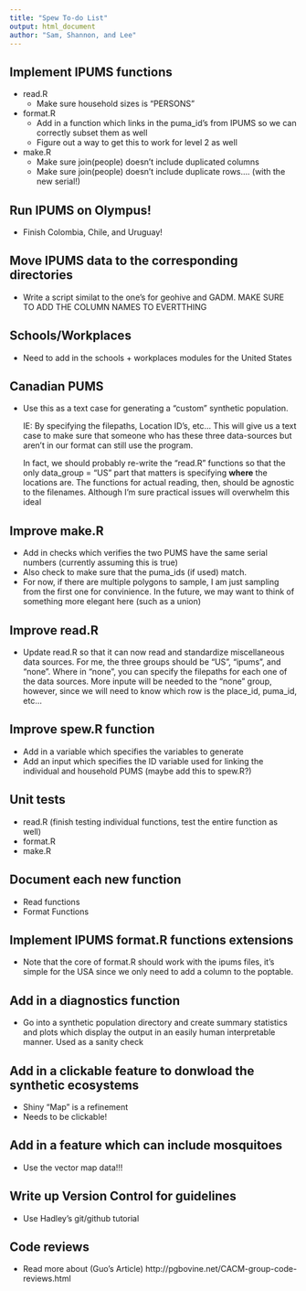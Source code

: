 ```yaml
---
title: "Spew To-do List"
output: html_document
author: "Sam, Shannon, and Lee"
---
```


## Implement IPUMS functions 

- read.R
  - Make sure household sizes is "PERSONS"
  
- format.R 
  - Add in a function which links in the puma_id's from IPUMS so we can correctly subset them as well
  - Figure out a way to get this to work for level 2 as well 

- make.R 
  - Make sure join(people) doesn't include duplicated columns
  - Make sure join(people) doesn't include duplicate rows.... (with the new serial!)


## Run IPUMS on Olympus!
- Finish Colombia, Chile, and Uruguay!


## Move IPUMS data to the corresponding directories
- Write a script similat to the one's for geohive and GADM. 
  MAKE SURE TO ADD THE COLUMN NAMES TO EVERTTHING 

## Schools/Workplaces
- Need to add in the schools + workplaces modules for the United States  

## Canadian PUMS
- Use this as a text case for generating a "custom" synthetic population. 
  
  IE: By specifying the filepaths, Location ID's, etc... This will give us a text case to make sure that someone who has these three data-sources but aren't in our format can still use the program. 
  
  In fact, we should probably re-write the "read.R" functions so that the only data_group = "US" part that matters is specifying **where** the locations are. The functions for actual reading, then, should be agnostic to the filenames. Although I'm sure practical issues will overwhelm this ideal  

## Improve make.R
- Add in checks which verifies the two PUMS have the same serial numbers (currently assuming this is true)
- Also check to make sure that the puma_ids (if used) match. 
- For now, if there are multiple polygons to sample, I am just sampling from 
the first one for convinience. In the future, we may want to think of something 
more elegant here (such as a union)

## Improve read.R
- Update read.R so that it can now read and standardize miscellaneous data sources. For me, the three groups should be "US", "ipums", and "none". Where in "none", you can specify the filepaths for each one of the data sources. More inpute will be needed to the "none" group, however, since we will need to know which row is the place_id, puma_id, etc...

## Improve spew.R function  
- Add in a variable which specifies the variables to generate
- Add an input which specifies the ID variable used for linking the individual 
and household PUMS (maybe add this to spew.R?)

## Unit tests
- read.R (finish testing individual functions, test the entire function as well)
- format.R 
- make.R

## Document each new function
- Read functions 
- Format Functions 

## Implement IPUMS format.R functions extensions
- Note that the core of format.R should work with the ipums files, 
  it's simple for the USA since we only need to add a column to the poptable. 

## Add in a diagnostics function
- Go into a synthetic population directory and create 
summary statistics and plots which display the output in an
easily human interpretable manner. Used as a sanity check 

## Add in a clickable feature to donwload the synthetic ecosystems 
- Shiny "Map" is a refinement
- Needs to be clickable!

## Add in a feature which can include mosquitoes
- Use the vector map data!!!

## Write up Version Control for guidelines 
- Use Hadley's git/github tutorial 

## Code reviews
- Read more about (Guo's Article) http://pgbovine.net/CACM-group-code-reviews.html 